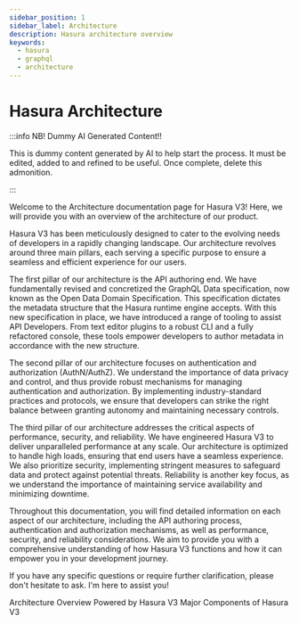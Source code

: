 ```yaml
---
sidebar_position: 1
sidebar_label: Architecture
description: Hasura architecture overview
keywords:
  - hasura
  - graphql
  - architecture
---
```


# Hasura Architecture

:::info NB! Dummy AI Generated Content!!

This is dummy content generated by AI to help start the process. It must be edited, added to and refined to be useful.
Once complete, delete this admonition.

:::

Welcome to the Architecture documentation page for Hasura V3! Here, we will provide you with an overview of the
architecture of our product.

Hasura V3 has been meticulously designed to cater to the evolving needs of developers in a rapidly changing landscape.
Our architecture revolves around three main pillars, each serving a specific purpose to ensure a seamless and efficient
experience for our users.

The first pillar of our architecture is the API authoring end. We have fundamentally revised and concretized the GraphQL
Data specification, now known as the Open Data Domain Specification. This specification dictates the metadata structure
that the Hasura runtime engine accepts. With this new specification in place, we have introduced a range of tooling to
assist API Developers. From text editor plugins to a robust CLI and a fully refactored console, these tools empower
developers to author metadata in accordance with the new structure.

The second pillar of our architecture focuses on authentication and authorization (AuthN/AuthZ). We understand the
importance of data privacy and control, and thus provide robust mechanisms for managing authentication and
authorization. By implementing industry-standard practices and protocols, we ensure that developers can strike the right
balance between granting autonomy and maintaining necessary controls.

The third pillar of our architecture addresses the critical aspects of performance, security, and reliability. We have
engineered Hasura V3 to deliver unparalleled performance at any scale. Our architecture is optimized to handle high
loads, ensuring that end users have a seamless experience. We also prioritize security, implementing stringent measures
to safeguard data and protect against potential threats. Reliability is another key focus, as we understand the
importance of maintaining service availability and minimizing downtime.

Throughout this documentation, you will find detailed information on each aspect of our architecture, including the API
authoring process, authentication and authorization mechanisms, as well as performance, security, and reliability
considerations. We aim to provide you with a comprehensive understanding of how Hasura V3 functions and how it can
empower you in your development journey.

If you have any specific questions or require further clarification, please don't hesitate to ask. I'm here to assist
you!








Architecture Overview
Powered by Hasura V3
Major Components of Hasura V3
